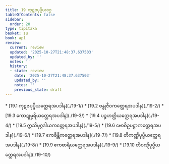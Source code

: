 ```yaml
---
title: 19 ကုဋဇပုပ္ဖိယဝဂ္ဂ
tableOfContents: false
sidebar:
  order: 20
type: tipitaka
basket: su
book: ap1
review:
  current: review
  updated: '2025-10-27T21:48:37.637503'
  updated_by: ''
  notes: ''
  history:
  - state: review
    date: '2025-10-27T21:48:37.637503'
    updated_by: ''
    notes: ''
    previous_state: draft
---
```



<ReviewStatus review={frontmatter.review} showDetails={true} />

<HypothesisAnnotation frontmatter={frontmatter} />

<DynamicBreadcrumb />



<TableOfContents book="ap1" section="19">
* [19.1 ကုဋဇပုပ္ဖိယတ္ထေရအပဒါန](./19-1/)
* [19.2 ဗန္ဓုဇီဝကတ္ထေရအပဒါန](./19-2/)
* [19.3 ကောဋုမ္ဗရိယတ္ထေရအပဒါန](./19-3/)
* [19.4 ပဉ္စဟတ္ထိယတ္ထေရအပဒါန](./19-4/)
* [19.5 ဣသိမုဂ္ဂဒါယကတ္ထေရအပဒါန](./19-5/)
* [19.6 ဗောဓိဥပဋ္ဌာကတ္ထေရအပဒါန](./19-6/)
* [19.7 ဧကစိန္တိကတ္ထေရအပဒါန](./19-7/)
* [19.8 တိကဏ္ဏိပုပ္ဖိယတ္ထေရအပဒါန](./19-8/)
* [19.9 ဧကစာရိယတ္ထေရအပဒါန](./19-9/)
* [19.10 တိဝဏ္ဋိပုပ္ဖိယတ္ထေရအပဒါန](./19-10/)
</TableOfContents>